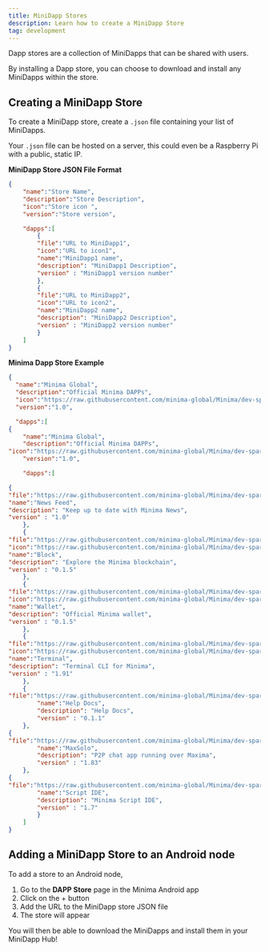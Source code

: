 ```yaml
---
title: MiniDapp Stores 
description: Learn how to create a MiniDapp Store 
tag: development
---
```


Dapp stores are a collection of MiniDapps that can be shared with users.

By installing a Dapp store, you can choose to download and install any MiniDapps within the store. 

## Creating a MiniDapp Store

To create a MiniDapp store, create a `.json` file containing your list of MiniDapps. 

Your `.json` file can be hosted on a server, this could even be a Raspberry Pi with a public, static IP. 

**MiniDapp Store JSON File Format**

```json title="store.json"
{
	"name":"Store Name",
	"description":"Store Description",
    "icon":"Store icon ",
	"version":"Store version",

	"dapps":[
        {
        "file":"URL to MiniDapp1",
        "icon":"URL to icon1",
        "name":"MiniDapp1 name",
        "description": "MiniDapp1 Description",
        "version" : "MiniDapp1 version number"
        },
        {
        "file":"URL to MiniDapp2",
        "icon":"URL to icon2",
        "name":"MiniDapp2 name",
        "description": "MiniDapp2 Description",
        "version" : "MiniDapp2 version number"
        }
    ]
}
```

**Minima Dapp Store Example**

```json title="minima-store.json"
{
  "name":"Minima Global",
  "description":"Official Minima DAPPs",
  "icon":"https://raw.githubusercontent.com/minima-global/Minima/dev-spartacus/mds/store/minima_logo.jpg",
  "version":"1.0",

  "dapps":[
{
	"name":"Minima Global",
	"description":"Official Minima DAPPs",
"icon":"https://raw.githubusercontent.com/minima-global/Minima/dev-spartacus/mds/store/minima_logo.jpg",
	"version":"1.0",

	"dapps":[

{
"file":"https://raw.githubusercontent.com/minima-global/Minima/dev-spartacus/mds/store/files/news-1.0.mds.zip",			"icon":"https://raw.githubusercontent.com/minima-global/Minima/dev-spartacus/mds/store/icons/news.jpg",
"name":"News Feed",
"description": "Keep up to date with Minima News",
"version" : "1.0"
	},
	{
"file":"https://raw.githubusercontent.com/minima-global/Minima/dev-spartacus/mds/store/files/block-0.1.5.mds.zip",
"icon":"https://raw.githubusercontent.com/minima-global/Minima/dev-spartacus/mds/store/icons/block.jpg",
"name":"Block",
"description": "Explore the Minima blockchain",
"version" : "0.1.5"
	},
	{
"file":"https://raw.githubusercontent.com/minima-global/Minima/dev-spartacus/mds/store/files/wallet-0.1.5.mds.zip",
"icon":"https://raw.githubusercontent.com/minima-global/Minima/dev-spartacus/mds/store/icons/wallet.jpg",
"name":"Wallet",
"description": "Official Minima wallet",
"version" : "0.1.5"
	},
	{
"file":"https://raw.githubusercontent.com/minima-global/Minima/dev-spartacus/mds/store/files/terminal-1.91.mds.zip",
"icon":"https://raw.githubusercontent.com/minima-global/Minima/dev-spartacus/mds/store/icons/terminal.jpg",
"name":"Terminal",
"description": "Terminal CLI for Minima",
"version" : "1.91"
	},
	{
"file":"https://raw.githubusercontent.com/minima-global/Minima/dev-spartacus/mds/store/files/helpdocs-0.1.1.mds.zip",			"icon":"https://raw.githubusercontent.com/minima-global/Minima/dev-spartacus/mds/store/icons/helpdocs.jpg",
		"name":"Help Docs",
		"description": "Help Docs",
		"version" : "0.1.1"
	},
{
"file":"https://raw.githubusercontent.com/minima-global/Minima/dev-spartacus/mds/store/files/maxsolo-1.83.mds.zip",		"icon":"https://raw.githubusercontent.com/minima-global/Minima/dev-spartacus/mds/store/icons/maxsolo.jpg",
		"name":"MaxSolo",
		"description": "P2P chat app running over Maxima",
		"version" : "1.83"
	},
{	
"file":"https://raw.githubusercontent.com/minima-global/Minima/dev-spartacus/mds/store/files/scriptide-1.7.mds.zip",			"icon":"https://raw.githubusercontent.com/minima-global/Minima/dev-spartacus/mds/store/icons/scriptide.jpg",
		"name":"Script IDE",
		"description": "Minima Script IDE",
		"version" : "1.7"
		}
	]
}
```

## Adding a MiniDapp Store to an Android node

To add a store to an Android node, 
1. Go to the **DAPP Store** page in the Minima Android app
2. Click on the + button 
3. Add the URL to the MiniDapp store JSON file
4. The store will appear

You will then be able to download the MiniDapps and install them in your MiniDapp Hub!
